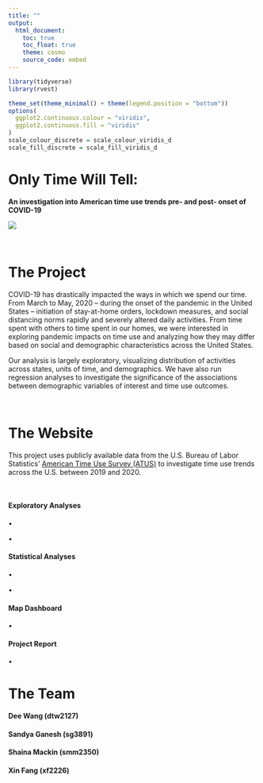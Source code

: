 ```yaml
---
title: ""
output: 
  html_document:
    toc: true
    toc_float: true
    theme: cosmo
    source_code: embed 
---
```

``` r
library(tidyverse)
library(rvest)

theme_set(theme_minimal() + theme(legend.position = "bottom"))
options(
  ggplot2.continuous.colour = "viridis",
  ggplot2.continuous.fill = "viridis"
)
scale_colour_discrete = scale_colour_viridis_d
scale_fill_discrete = scale_fill_viridis_d

```

# __Only Time Will Tell:__ 
<p/>
__An investigation into American time use trends pre- and post- onset of COVID-19__

![](https://upload.wikimedia.org/wikipedia/commons/f/f4/Analog_clock_animation.gif)

<p>&nbsp;</p>
<p align="center">

# The Project
COVID-19 has drastically impacted the ways in which we spend our time. From March to May, 2020 -- during the onset of the pandemic in the United States -- initiation of stay-at-home orders, lockdown measures, and social distancing norms rapidly and severely altered daily activities. From time spent with others to time spent in our homes, we were interested in exploring pandemic impacts on time use and analyzing how they may differ based on social and demographic characteristics across the United States. 
</p>
Our analysis is largely exploratory, visualizing distribution of activities across states, units of time, and demographics. We have also run regression analyses to investigate the significance of the associations between demographic variables of interest and time use outcomes.   
<p>&nbsp;</p>
# The Website
This project uses publicly available data from the U.S. Bureau of Labor Statistics’ [American Time Use Survey (ATUS)](https://www.bls.gov/tus/datafiles-2020.htm) to investigate time use trends across the U.S. between 2019 and 2020. 
<p>&nbsp;</p>
#### Exploratory Analyses
• 
</p>
• 
</p>
#### Statistical Analyses
• 
</p>
• 
</p>
#### Map Dashboard
• 
</p>
#### Project Report 
• 
</p>

# The Team
</p>
#### Dee Wang (dtw2127)
</p>
#### Sandya Ganesh (sg3891)
</p>
#### Shaina Mackin (smm2350)
</p>
#### Xin Fang (xf2226)
</p>




